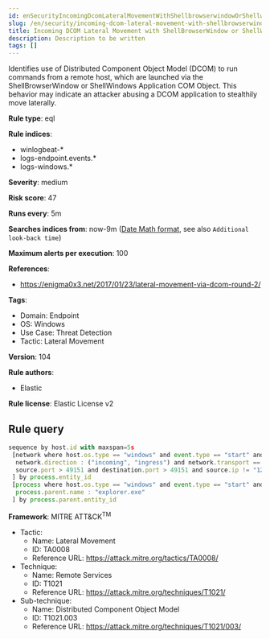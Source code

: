 ```yaml
---
id: enSecurityIncomingDcomLateralMovementWithShellbrowserwindowOrShellwindows
slug: /en/security/incoming-dcom-lateral-movement-with-shellbrowserwindow-or-shellwindows
title: Incoming DCOM Lateral Movement with ShellBrowserWindow or ShellWindows
description: Description to be written
tags: []
---
```


<div id="incoming-dcom-lateral-movement-with-shellbrowserwindow-or-shellwindows"></div>

Identifies use of Distributed Component Object Model (DCOM) to run commands from a remote host, which are launched via the ShellBrowserWindow or ShellWindows Application COM Object. This behavior may indicate an attacker abusing a DCOM application to stealthily move laterally.

**Rule type**: eql

**Rule indices**: 

* winlogbeat-*
* logs-endpoint.events.*
* logs-windows.*

**Severity**: medium

**Risk score**: 47

**Runs every**: 5m

**Searches indices from**: now-9m ([Date Math format](((ref))/common-options.html#date-math), see also <DocLink id="enSecurityRulesUiCreate" section="set-the-rules-schedule">`Additional look-back time`</DocLink>)

**Maximum alerts per execution**: 100

**References**: 

* https://enigma0x3.net/2017/01/23/lateral-movement-via-dcom-round-2/

**Tags**: 

* Domain: Endpoint
* OS: Windows
* Use Case: Threat Detection
* Tactic: Lateral Movement

**Version**: 104

**Rule authors**: 

* Elastic

**Rule license**: Elastic License v2

## Rule query

```js
sequence by host.id with maxspan=5s
 [network where host.os.type == "windows" and event.type == "start" and process.name : "explorer.exe" and
  network.direction : ("incoming", "ingress") and network.transport == "tcp" and
  source.port > 49151 and destination.port > 49151 and source.ip != "127.0.0.1" and source.ip != "::1"
 ] by process.entity_id
 [process where host.os.type == "windows" and event.type == "start" and
  process.parent.name : "explorer.exe"
 ] by process.parent.entity_id

```

**Framework**: MITRE ATT&CK<sup>TM</sup>

* Tactic:
    * Name: Lateral Movement
    * ID: TA0008
    * Reference URL: https://attack.mitre.org/tactics/TA0008/
* Technique:
    * Name: Remote Services
    * ID: T1021
    * Reference URL: https://attack.mitre.org/techniques/T1021/
* Sub-technique:
    * Name: Distributed Component Object Model
    * ID: T1021.003
    * Reference URL: https://attack.mitre.org/techniques/T1021/003/

